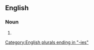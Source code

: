 ==English==

===Noun===
{{head|en|noun form}}

# {{plural of|en|frenzy}}

[[Category:English plurals ending in "-ies"]]